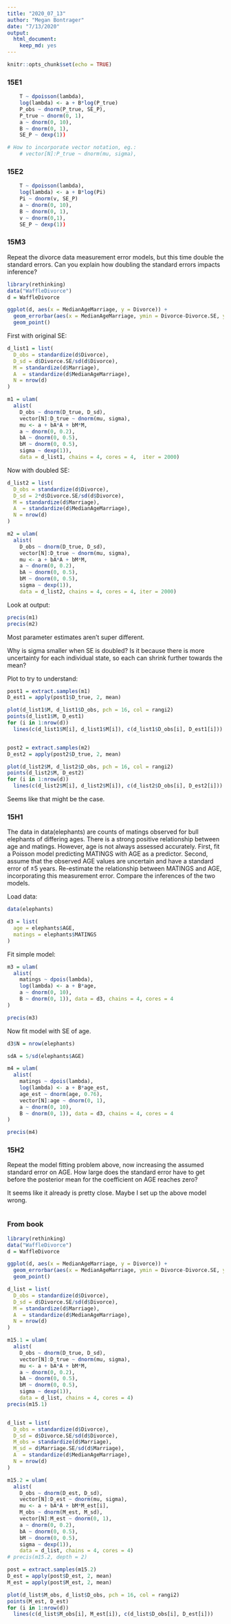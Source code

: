 ```yaml
---
title: "2020_07_13"
author: "Megan Bontrager"
date: "7/13/2020"
output: 
  html_document: 
    keep_md: yes
---
```


```r
knitr::opts_chunk$set(echo = TRUE)
```

### 15E1

```r

    T ~ dpoisson(lambda),
    log(lambda) <- a + B*log(P_true)
    P_obs ~ dnorm(P_true, SE_P), 
    P_true ~ dnorm(0, 1),
    a ~ dnorm(0, 10), 
    B ~ dnorm(0, 1),
    SE_P ~ dexp(1))

# How to incorporate vector notation, eg.:
    # vector[N]:P_true ~ dnorm(mu, sigma), 
```


### 15E2

```r

    T ~ dpoisson(lambda),
    log(lambda) <- a + B*log(Pi)
    Pi ~ dnorm(v, SE_P)
    a ~ dnorm(0, 10), 
    B ~ dnorm(0, 1),
    v ~ dnorm(0,1),
    SE_P ~ dexp(1))

```

### 15M3
Repeat the divorce data measurement error models, but this time double the standard errors. Can you explain how doubling the standard errors impacts inference?

```r
library(rethinking)
data("WaffleDivorce")
d = WaffleDivorce

ggplot(d, aes(x = MedianAgeMarriage, y = Divorce)) +
  geom_errorbar(aes(x = MedianAgeMarriage, ymin = Divorce-Divorce.SE, ymax = Divorce+Divorce.SE)) +
  geom_point()
```

First with original SE:

```r

d_list1 = list(
  D_obs = standardize(d$Divorce),
  D_sd = d$Divorce.SE/sd(d$Divorce),
  M = standardize(d$Marriage),
  A  = standardize(d$MedianAgeMarriage),
  N = nrow(d)
)

m1 = ulam(
  alist(
    D_obs ~ dnorm(D_true, D_sd),
    vector[N]:D_true ~ dnorm(mu, sigma), 
    mu <- a + bA*A + bM*M,
    a ~ dnorm(0, 0.2), 
    bA ~ dnorm(0, 0.5),
    bM ~ dnorm(0, 0.5),
    sigma ~ dexp(1)),
    data = d_list1, chains = 4, cores = 4,  iter = 2000)

```

Now with doubled SE: 

```r

d_list2 = list(
  D_obs = standardize(d$Divorce),
  D_sd = 2*d$Divorce.SE/sd(d$Divorce),
  M = standardize(d$Marriage),
  A  = standardize(d$MedianAgeMarriage),
  N = nrow(d)
)

m2 = ulam(
  alist(
    D_obs ~ dnorm(D_true, D_sd),
    vector[N]:D_true ~ dnorm(mu, sigma), 
    mu <- a + bA*A + bM*M,
    a ~ dnorm(0, 0.2), 
    bA ~ dnorm(0, 0.5),
    bM ~ dnorm(0, 0.5),
    sigma ~ dexp(1)),
    data = d_list2, chains = 4, cores = 4, iter = 2000)

```

Look at output:

```r
precis(m1)
precis(m2)
```

Most parameter estimates aren't super different. 

Why is sigma smaller when SE is doubled? Is it because there is more uncertainty for each individual state, so each can shrink further towards the mean? 

Plot to try to understand:

```r

post1 = extract.samples(m1)
D_est1 = apply(post1$D_true, 2, mean)

plot(d_list1$M, d_list1$D_obs, pch = 16, col = rangi2)
points(d_list1$M, D_est1)
for (i in 1:nrow(d))
  lines(c(d_list1$M[i], d_list1$M[i]), c(d_list1$D_obs[i], D_est1[i]))


post2 = extract.samples(m2)
D_est2 = apply(post2$D_true, 2, mean)

plot(d_list2$M, d_list2$D_obs, pch = 16, col = rangi2)
points(d_list2$M, D_est2)
for (i in 1:nrow(d))
  lines(c(d_list2$M[i], d_list2$M[i]), c(d_list2$D_obs[i], D_est2[i]))

```

Seems like that might be the case.


### 15H1

The data in data(elephants) are counts of matings observed for bull elephants of differing ages. There is a strong positive relationship between age and matings. However, age is not always assessed accurately. First, fit a Poisson model predicting MATINGS with AGE as a predictor. Second, assume that the observed AGE values are uncertain and have a standard error of ±5 years. Re-estimate the relationship between MATINGS and AGE, incorporating this measurement error. Compare the inferences of the two models.

Load data:

```r
data(elephants)

d3 = list(
  age = elephants$AGE,
  matings = elephants$MATINGS
)
```

Fit simple model:

```r
m3 = ulam(
  alist(
    matings ~ dpois(lambda),
    log(lambda) <- a + B*age,
    a ~ dnorm(0, 10), 
    B ~ dnorm(0, 1)), data = d3, chains = 4, cores = 4
)

precis(m3)

```

Now fit model with SE of age.

```r
d3$N = nrow(elephants)

sdA = 5/sd(elephants$AGE)

m4 = ulam(
  alist(
    matings ~ dpois(lambda),
    log(lambda) <- a + B*age_est,
    age_est ~ dnorm(age, 0.76),
    vector[N]:age ~ dnorm(0, 1),
    a ~ dnorm(0, 10), 
    B ~ dnorm(0, 1)), data = d3, chains = 4, cores = 4
)

precis(m4)

```



### 15H2 

Repeat the model fitting problem above, now increasing the assumed standard error on AGE. How large does the standard error have to get before the posterior mean for the coefficient on AGE reaches zero?

It seems like it already is pretty close. Maybe I set up the above model wrong.

```r


```




### From book

```r
library(rethinking)
data("WaffleDivorce")
d = WaffleDivorce

ggplot(d, aes(x = MedianAgeMarriage, y = Divorce)) +
  geom_errorbar(aes(x = MedianAgeMarriage, ymin = Divorce-Divorce.SE, ymax = Divorce+Divorce.SE)) +
  geom_point()

d_list = list(
  D_obs = standardize(d$Divorce),
  D_sd = d$Divorce.SE/sd(d$Divorce),
  M = standardize(d$Marriage),
  A  = standardize(d$MedianAgeMarriage),
  N = nrow(d)
)

m15.1 = ulam(
  alist(
    D_obs ~ dnorm(D_true, D_sd),
    vector[N]:D_true ~ dnorm(mu, sigma), 
    mu <- a + bA*A + bM*M,
    a ~ dnorm(0, 0.2), 
    bA ~ dnorm(0, 0.5),
    bM ~ dnorm(0, 0.5),
    sigma ~ dexp(1)),
    data = d_list, chains = 4, cores = 4)
precis(m15.1)


d_list = list(
  D_obs = standardize(d$Divorce),
  D_sd = d$Divorce.SE/sd(d$Divorce),
  M_obs = standardize(d$Marriage),
  M_sd = d$Marriage.SE/sd(d$Marriage),
  A  = standardize(d$MedianAgeMarriage),
  N = nrow(d)
)

m15.2 = ulam(
  alist(
    D_obs ~ dnorm(D_est, D_sd),
    vector[N]:D_est ~ dnorm(mu, sigma), 
    mu <- a + bA*A + bM*M_est[i],
    M_obs ~ dnorm(M_est, M_sd),
    vector[N]:M_est ~ dnorm(0, 1),
    a ~ dnorm(0, 0.2), 
    bA ~ dnorm(0, 0.5),
    bM ~ dnorm(0, 0.5),
    sigma ~ dexp(1)),
    data = d_list, chains = 4, cores = 4)
# precis(m15.2, depth = 2)

post = extract.samples(m15.2)
D_est = apply(post$D_est, 2, mean)
M_est = apply(post$M_est, 2, mean)

plot(d_list$M_obs, d_list$D_obs, pch = 16, col = rangi2)
points(M_est, D_est)
for (i in 1:nrow(d)) 
  lines(c(d_list$M_obs[i], M_est[i]), c(d_list$D_obs[i], D_est[i]))


```

